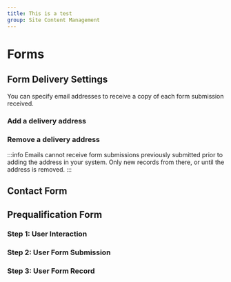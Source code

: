 ```yaml
---
title: This is a test
group: Site Content Management
---
```


# Forms

## Form Delivery Settings

You can specify email addresses to receive a copy of each form submission received.

### Add a delivery address

### Remove a delivery address

:::info
Emails cannot receive form submissions previously submitted prior to adding the address in your system. Only new records from there, or until the address is removed.
:::

## Contact Form

## Prequalification Form

### Step 1: User Interaction

### Step 2: User Form Submission

### Step 3: User Form Record
